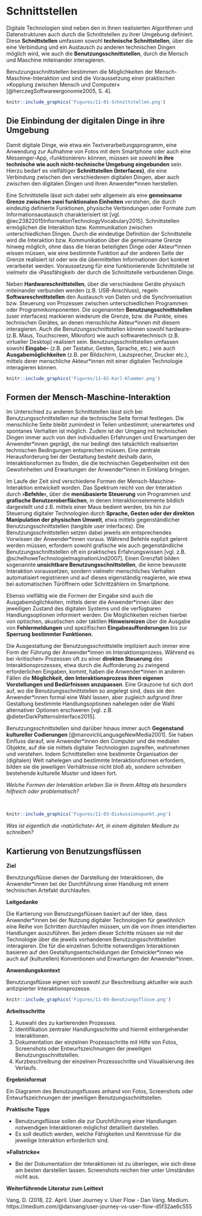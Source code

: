 # Schnittstellen

Digitale Technologien sind neben den in ihnen realisierten Algorithmen und Datenstrukturen auch durch die Schnittstellen zu ihrer Umgebung definiert. Diese **Schnittstellen** umfassen sowohl **technische Schnittstellen**, über die eine Verbindung und ein Austausch zu anderen technischen Dingen möglich wird, wie auch die **Benutzungsschnittstellen**, durch die Mensch und Maschine miteinander interagieren.

Benutzungsschnittstellen bestimmen die Möglichkeiten der Mensch-Maschine-Interaktion und sind die Voraussetzung einer praktischen »Kopplung zwischen Mensch und Computer« [@herczegSoftwareergonomie2005, S. 4].

```r
knitr::include_graphics('Figures/11-01-Schnittstellen.png')
```

## Die Einbindung der digitalen Dinge in ihre Umgebung

Damit digitale Dinge, wie etwa ein Textverarbeitungsprogramm, eine Anwendung zur Aufnahme von Fotos mit dem Smartphone oder auch eine Messenger-App, ›funktionieren‹ können, müssen sie sowohl **in ihre technische wie auch nicht-technische Umgebung eingebunden** sein. Hierzu bedarf es vielfältiger **Schnittstellen (Interfaces)**, die eine Verbindung zwischen den verschiedenen digitalen Dingen, aber auch zwischen den digitalen Dingen und ihren Anwender\*innen herstellen.

Eine Schnittstelle lässt sich dabei sehr allgemein als eine **gemeinsame Grenze zwischen zwei funktionalen Einheiten** verstehen, die durch eindeutig definierte Funktionen, physische Verbindungen oder Formate zum Informationsaustausch charakterisiert ist [vgl. @iec23822015InformationTechnologyVocabulary2015]. Schnittstellen ermöglichen die Interaktion bzw. Kommunikation zwischen unterschiedlichen Dingen. Durch die eindeutige Definition der Schnittstelle wird die Interaktion bzw. Kommunikation über die gemeinsame Grenze hinweg möglich, ohne dass die hieran beteiligten Dinge oder Akteur\*innen wissen müssen, wie eine bestimmte Funktion auf der anderen Seite der Grenze realisiert ist oder wie die übermittelten Informationen dort konkret verarbeitet werden. Voraussetzung für eine funktionierende Schnittstelle ist vielmehr die ›Passfähigkeit‹ der durch die Schnittstelle verbundenen Dinge.

Neben **Hardwareschnittstellen**, über die verschiedene Geräte physisch miteinander verbunden werden (z.B. USB-Anschluss), regeln **Softwareschnittstellen** den Austausch von Daten und die Synchronisation bzw. Steuerung von Prozessen zwischen unterschiedlichen Programmen oder Programmkomponenten. Die sogenannten **Benutzungsschnittstellen** (user interfaces) markieren wiederum die Grenze, bzw. die Punkte, eines technischen Gerätes, an denen menschliche Akteur\*innen mit diesem interagieren. Auch die Benutzungsschnittstellen können sowohl hardware- (z.B. Maus, Touchscreen, Mikrofon) wie auch softwaretechnisch (z.B. virtueller Desktop) realisiert sein. Benutzungsschnittstellen umfassen sowohl **Eingabe-** (z.B. per Tastatur, Gesten, Sprache, etc.) wie auch **Ausgabemöglichkeiten** (z.B. per Bildschirm, Lautsprecher, Drucker etc.), mittels derer menschliche Akteur\*innen mit einer digitalen Technologie interagieren können.

```r
knitr::include_graphics('Figures/11-02-Karl-Klammer.png')
```

##  Formen der Mensch-Maschine-Interaktion

Im Unterschied zu anderen Schnittstellen lässt sich bei Benutzungsschnittstellen nur die technische Seite formal festlegen. Die menschliche Seite bleibt zumindest in Teilen unbestimmt; unerwartetes und spontanes Verhalten ist möglich. Zudem ist der Umgang mit technischen Dingen immer auch von den individuellen Erfahrungen und Erwartungen der Anwender\*innen geprägt, die nur bedingt den tatsächlich realisierten technischen Bedingungen entsprechen müssen. Eine zentrale Herausforderung bei der Gestaltung besteht deshalb darin, Interaktionsformen zu finden, die die technischen Gegebenheiten mit den Gewohnheiten und Erwartungen der Anwender\*innen in Einklang bringen.

Im Laufe der Zeit sind verschiedene Formen der Mensch-Maschine-Interaktion entwickelt worden. Das Spektrum reicht von der Interaktion durch **›Befehle‹**, über die **menübasierte Steuerung** von Programmen und **grafische Benutzeroberflächen**, in denen Interaktionselemente bildlich dargestellt und z.B. mittels einer Maus bedient werden, bis hin zur Steuerung digitaler Technologien durch **Sprache, Gesten oder der direkten Manipulation der physischen Umwelt**, etwa mittels gegenständlicher Benutzungsschnittstellen (tangible user interfaces). Die Benutzungsschnittstellen setzen dabei jeweils ein entsprechendes Vorwissen der Anwender\*innen voraus. Während Befehle explizit gelernt werden müssen, erfordern sowohl grafische wie auch gegenständliche Benutzungsschnittstellen oft ein praktisches Erfahrungswissen [vgl. z.B. @schelhoweTechnologieImaginationUnd2007]. Einen Grenzfall bilden sogenannte **unsichtbare Benutzungsschnittstellen**, die keine bewusste Interaktion voraussetzen, sondern vielmehr menschliches Verhalten automatisiert registrieren und auf dieses eigenständig reagieren, wie etwa bei automatischen Türöffnern oder Schrittzählern im Smartphone.

Ebenso vielfältig wie die Formen der Eingabe sind auch die Ausgabemöglichkeiten, mittels derer die Anwender\*innen über den jeweiligen Zustand des digitalen Systems und die verfügbaren Handlungsoptionen informiert werden. Die Möglichkeiten reichen hierbei von optischen, akustischen oder taktilen **Hinweisreizen** über die Ausgabe von **Fehlermeldungen** und spezifischen **Eingabeaufforderungen** bis zur **Sperrung bestimmter Funktionen**.

Die Ausgestaltung der Benutzungsschnittstelle impliziert auch immer eine Form der Führung der Anwender\*innen im Interaktionsprozess. Während es bei ›kritischen‹ Prozessen oft zu einer **direkten Steuerung** des Interaktionsprozesses, etwa durch die Aufforderung zu zwingend erforderlichen Eingaben, kommt, haben die Anwender\*innen in anderen Fällen die **Möglichkeit, den Interaktionsprozess ihren eigenen Vorstellungen und Bedürfnissen anzupassen**. Eine Grauzone tut sich dort auf, wo die Benutzungsschnittstellen so angelegt sind, dass sie den Anwender\*innen formal eine Wahl lassen, aber zugleich aufgrund ihrer Gestaltung bestimmte Handlungsoptionen nahelegen oder die Wahl alternativer Optionen erschweren [vgl. z.B. @dieterDarkPatternsInterface2015].

Benutzungsschnittstellen sind darüber hinaus immer auch **Gegenstand kultureller Codierungen** [@manovichLanguageNewMedia2001]. Sie haben Einfluss darauf, wie Anwender\*innen den Computer und die medialen Objekte, auf die sie mittels digitaler Technologien zugreifen, wahrnehmen und verstehen. Indem Schnittstellen eine bestimmte Organisation der (digitalen) Welt nahelegen und bestimmte Interaktionsformen erfordern, bilden sie die jeweiligen Verhältnisse nicht bloß ab, sondern schreiben bestehende kulturelle Muster und Ideen fort. 



::: {.blackbox data-latex=""}
*Welche Formen der Interaktion erleben Sie in Ihrem Alltag als besonders hilfreich oder problematisch?*
:::

&nbsp;

```r
knitr::include_graphics('Figures/11-03-Diskussionspunkt.png')
```


::: {.blackbox data-latex=""}
*Was ist eigentlich die ›natürlichste‹ Art, in einem digitalen Medium zu schreiben?*
:::

##  Kartierung von Benutzungsflüssen

**Ziel**

Benutzungsflüsse dienen der Darstellung der Interaktionen, die Anwender\*innen bei der Durchführung einer Handlung mit einem technischen Artefakt durchlaufen.

**Leitgedanke**

Die Kartierung von Benutzungsflüssen basiert auf der Idee, dass Anwender\*innen bei der Nutzung digitaler Technologien für gewöhnlich eine Reihe von Schritten durchlaufen müssen, um die von ihnen intendierten Handlungen auszuführen. Bei jedem dieser Schritte müssen sie mit der Technologie über die jeweils vorhandenen Benutzungsschnittstellen interagieren. Die für die einzelnen Schritte notwendigen Interaktionen basieren auf den Gestaltungsentscheidungen der Entwickler\*innen wie auch auf (kulturellen) Konventionen und Erwartungen der Anwender\*innen.


**Anwendungskontext**

Benutzungsflüsse eignen sich sowohl zur Beschreibung aktueller wie auch antizipierter Interaktionsprozesse.

```r
knitr::include_graphics('Figures/11-04-Benutzungsflüsse.png')
```

**Arbeitsschritte**

 1. Auswahl des zu kartierenden Prozesses.
 2. Identifikation zentraler Handlungsschritte und hiermit einhergehender Interaktionen.
 3. Dokumentation der einzelnen Prozessschritte mit Hilfe von Fotos, Screenshots oder Entwurfszeichnungen der jeweiligen Benutzungsschnittstellen.
 4. Kurzbeschreibung der einzelnen Prozessschritte und Visualisierung des Verlaufs.


**Ergebnisformat**

Ein Diagramm des Benutzungsflusses anhand von Fotos, Screenshots oder Entwurfszeichnungen der jeweiligen Benutzungsschnittstellen.

**Praktische Tipps**

-   Benutzungsflüsse sollen die zur Durchführung einer Handlungen notwendigen Interaktionen möglichst detailliert darstellen.
-   Es soll deutlich werden, welche Fähigkeiten und Kenntnisse für die jeweilige Interaktion erforderlich sind.

**»Fallstricke«**

-   Bei der Dokumentation der Interaktionen ist zu überlegen, wie sich diese am besten darstellen lassen. Screenshots reichen hier unter Umständen nicht aus.

**Weiterführende Literatur zum Leittext**

Vang, D. (2018, 22. April. User Journey v. User Flow - Dan Vang. Medium. 
https://medium.com/@danvang/user-journey-vs-user-flow-d5f32ae6c555

